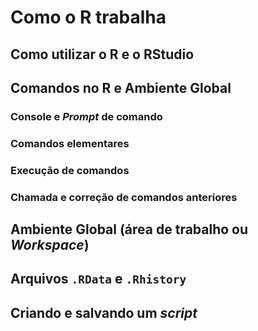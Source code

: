 # Como o R trabalha

## Como utilizar o R e o RStudio

## Comandos no R e Ambiente Global

### Console e *Prompt* de comando

### Comandos elementares

### Execução de comandos

### Chamada e correção de comandos anteriores

## Ambiente Global (área de trabalho ou *Workspace*)

## Arquivos `.RData` e `.Rhistory`

## Criando e salvando um *script*